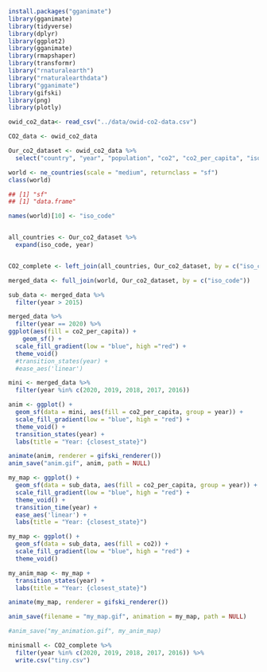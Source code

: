```r
install.packages("gganimate")
library(gganimate)
library(tidyverse)
library(dplyr)
library(ggplot2)
library(gganimate)
library(rmapshaper)
library(transformr)
library("rnaturalearth")
library("rnaturalearthdata")
library("gganimate")
library(gifski)
library(png) 
library(plotly)
```

```r
owid_co2_data<- read_csv("../data/owid-co2-data.csv")
```

```r
CO2_data <- owid_co2_data
```


```r
Our_co2_dataset <- owid_co2_data %>% 
  select("country", "year", "population", "co2", "co2_per_capita", "iso_code")
```

```r
world <- ne_countries(scale = "medium", returnclass = "sf")
class(world)

## [1] "sf"  
## [1] "data.frame"
```

```r
names(world)[10] <- "iso_code"


all_countries <- Our_co2_dataset %>%
  expand(iso_code, year)


CO2_complete <- left_join(all_countries, Our_co2_dataset, by = c("iso_code", "year"))
```


```r
merged_data <- full_join(world, Our_co2_dataset, by = c("iso_code"))
```

```r
sub_data <- merged_data %>% 
  filter(year > 2015)
```



```r
merged_data %>% 
  filter(year == 2020) %>% 
ggplot(aes(fill = co2_per_capita)) +
    geom_sf() +
  scale_fill_gradient(low = "blue", high ="red") +
  theme_void() 
  #transition_states(year) +
  #ease_aes('linear')
```

```r

mini <- merged_data %>%
  filter(year %in% c(2020, 2019, 2018, 2017, 2016))

anim <- ggplot() +
  geom_sf(data = mini, aes(fill = co2_per_capita, group = year)) +
  scale_fill_gradient(low = "blue", high = "red") +
  theme_void() +
  transition_states(year) +
  labs(title = "Year: {closest_state}")
```

```r
animate(anim, renderer = gifski_renderer())
anim_save("anim.gif", anim, path = NULL)

my_map <- ggplot() +
  geom_sf(data = sub_data, aes(fill = co2_per_capita, group = year)) +
  scale_fill_gradient(low = "blue", high = "red") +
  theme_void() +
  transition_time(year) +
  ease_aes('linear') +
  labs(title = "Year: {closest_state}")

```

```r
my_map <- ggplot() +
  geom_sf(data = sub_data, aes(fill = co2)) +
  scale_fill_gradient(low = "blue", high = "red") +
  theme_void()
```

```r
my_anim_map <- my_map +
  transition_states(year) +
  labs(title = "Year: {closest_state}")
```

```r
animate(my_map, renderer = gifski_renderer())

anim_save(filename = "my_map.gif", animation = my_map, path = NULL)
```

```r

#anim_save("my_animation.gif", my_anim_map)
```


```r
minismall <- CO2_complete %>%
  filter(year %in% c(2020, 2019, 2018, 2017, 2016)) %>% 
  write.csv("tiny.csv")
```



